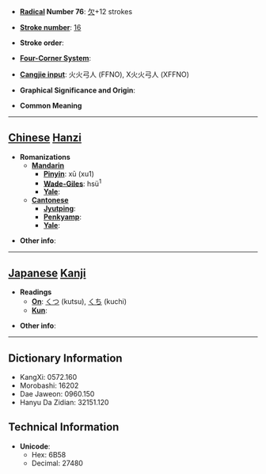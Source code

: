 * '''[[Wiktionary:Chinese radical index| Radical]] Number 76''': [[Wiktionary:Chinese radical index 欠|欠]]+12 strokes

* '''[[Wiktionary:Chinese total strokes index|Stroke number]]''': [[Wiktionary:Chinese total strokes index 16|16]]

* '''Stroke order''': 

* '''[[Wiktionary:Chinese four corner index|Four-Corner System]]''': 

* '''[[Wiktionary:Chinese Cangjie index|Cangjie input]]''': 火火弓人 (FFNO), X火火弓人 (XFFNO)

* '''Graphical Significance and Origin''': 

* '''Common Meaning'''

----

== [[Chinese]] [[Hanzi]] ==

* '''Romanizations'''
** '''[[Mandarin]]'''
*** '''[[Pinyin]]''': xū (xu1)
*** '''[[Wade-Giles]]''': hsü<sup>1</sup>
*** '''[[Yale]]''': 
** '''[[Cantonese]]'''
*** '''[[Jyutping]]''':
*** '''[[Penkyamp]]''': 
*** '''[[Yale]]''': 

* '''Other info''': 

----

== [[Japanese]] [[Kanji]] ==

* '''Readings'''
** '''[[On]]''': [[くつ]] (kutsu), [[くち]] (kuchi)
** '''[[Kun]]''': 

* '''Other info''':  

----

== Dictionary Information ==

* KangXi: 0572.160
* Morobashi: 16202
* Dae Jaweon: 0960.150
* Hanyu Da Zidian: 32151.120

== Technical Information ==

* '''Unicode''':
** Hex: 6B58
** Decimal: 27480